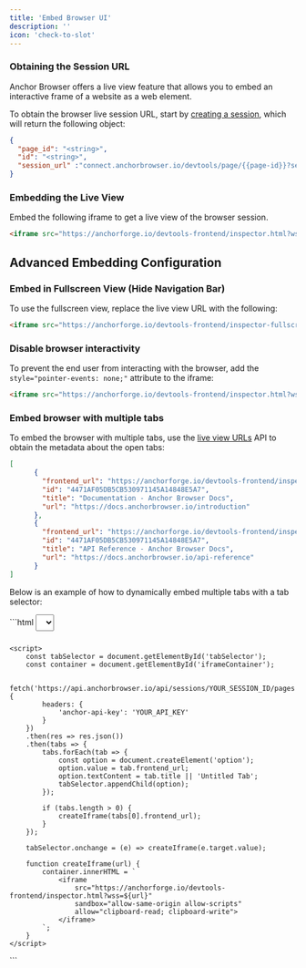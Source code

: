 ```yaml
---
title: 'Embed Browser UI'
description: ''
icon: 'check-to-slot'
---
```


### Obtaining the Session URL

Anchor Browser offers a live view feature that allows you to embed an interactive frame of a website as a web element.

To obtain the browser live session URL, start by [creating a session](/api-reference/sessions/create-session), which will return the following object:

```json
{
  "page_id": "<string>",
  "id": "<string>",
  "session_url" :"connect.anchorbrowser.io/devtools/page/{{page-id}}?sessionId={{session-id}}"
}
```

### Embedding the Live View

Embed the following iframe to get a live view of the browser session.


```html
<iframe src="https://anchorforge.io/devtools-frontend/inspector.html?wss={{session_url}}" sandbox="allow-same-origin allow-scripts" allow="clipboard-read; clipboard-write" style="border: 0px; display: block; width: 100%; height: 100%; position: absolute; top: 0px; left: 0px;"></iframe>
```


## Advanced Embedding Configuration

### Embed in Fullscreen View (Hide Navigation Bar)

To use the fullscreen view, replace the live view URL with the following:

```html
<iframe src="https://anchorforge.io/devtools-frontend/inspector-fullscreen.html?wss={{session_url}}" sandbox="allow-same-origin allow-scripts" allow="clipboard-read; clipboard-write" style="border: 0px; display: block; width: 100%; height: 100%; position: absolute; top: 0px; left: 0px;"></iframe>
```

### Disable browser interactivity

To prevent the end user from interacting with the browser, add the `style="pointer-events: none;"` attribute to the iframe:

```html
<iframe src="https://anchorforge.io/devtools-frontend/inspector.html?wss={{session_url}}" sandbox="allow-same-origin allow-scripts" allow="clipboard-read; clipboard-write" style="border: 0px; display: block; width: 100%; height: 100%; position: absolute; top: 0px; left: 0px; pointer-events: none;"></iframe>
```

### Embed browser with multiple tabs

To embed the browser with multiple tabs, use the [live view URLs](/api-reference/sessions/get-pages-for-a-session) API to obtain the metadata about the open tabs:

```json
[
      {
        "frontend_url": "https://anchorforge.io/devtools-frontend/inspector.html?wss=<session_url>",
        "id": "4471AF05DB5CB530971145A14848E5A7",
        "title": "Documentation - Anchor Browser Docs",
        "url": "https://docs.anchorbrowser.io/introduction"
      },
      {
        "frontend_url": "https://anchorforge.io/devtools-frontend/inspector.html?wss=<session_url>",
        "id": "4471AF05DB5CB530971145A14848E5A7",
        "title": "API Reference - Anchor Browser Docs",
        "url": "https://docs.anchorbrowser.io/api-reference"
      }
]
```

Below is an example of how to dynamically embed multiple tabs with a tab selector:

<Accordion title="Code example - Embed browser with multiple tabs"> 
```html 
<!DOCTYPE html>
<html>
<head>
    <title>Browser Tabs</title>
    <style>
        select { margin-bottom: 10px; padding: 5px; }
        iframe { border: 0; width: 100%; height: 600px; }
    </style>
</head>
<body>
    <select id="tabSelector"></select>
    <div id="iframeContainer"></div>

    <script>
        const tabSelector = document.getElementById('tabSelector');
        const container = document.getElementById('iframeContainer');

        fetch('https://api.anchorbrowser.io/api/sessions/YOUR_SESSION_ID/pages', {
            headers: {
                'anchor-api-key': 'YOUR_API_KEY'
            }
        })
        .then(res => res.json())
        .then(tabs => {
            tabs.forEach(tab => {
                const option = document.createElement('option');
                option.value = tab.frontend_url;
                option.textContent = tab.title || 'Untitled Tab';
                tabSelector.appendChild(option);
            });
            
            if (tabs.length > 0) {
                createIframe(tabs[0].frontend_url);
            }
        });

        tabSelector.onchange = (e) => createIframe(e.target.value);

        function createIframe(url) {
            container.innerHTML = `
                <iframe 
                    src="https://anchorforge.io/devtools-frontend/inspector.html?wss=${url}"
                    sandbox="allow-same-origin allow-scripts"
                    allow="clipboard-read; clipboard-write">
                </iframe>
            `;
        }
    </script>
</body>
</html>
```
</Accordion>